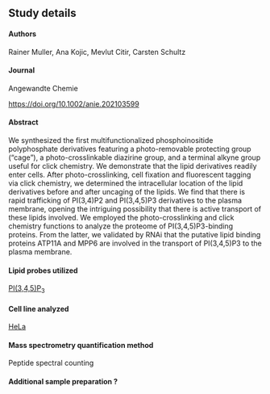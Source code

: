 ## Study details

#### Authors
Rainer Muller, Ana Kojic, Mevlut Citir, Carsten Schultz

#### Journal
Angewandte Chemie

<https://doi.org/10.1002/anie.202103599>{target="_blank"}

#### Abstract

We synthesized the first multifunctionalized phosphoinositide polyphosphate derivatives featuring a photo-removable protecting group (“cage”), a photo-crosslinkable diazirine group, and a terminal alkyne group useful for click chemistry. We demonstrate that the lipid derivatives readily enter cells. After photo-crosslinking, cell fixation and fluorescent tagging via click chemistry, we determined the intracellular location of the lipid derivatives before and after uncaging of the lipids. We find that there is rapid trafficking of PI(3,4)P2 and PI(3,4,5)P3 derivatives to the plasma membrane, opening the intriguing possibility that there is active transport of these lipids involved. We employed the photo-crosslinking and click chemistry functions to analyze the proteome of PI(3,4,5)P3-binding proteins. From the latter, we validated by RNAi that the putative lipid binding proteins ATP11A and MPP6 are involved in the transport of PI(3,4,5)P3 to the plasma membrane.

#### Lipid probes utilized

[PI(3,4,5)P~3~](/LipidProbe/PhosphatidylinositolTrisphosphate.qmd)

#### Cell line analyzed

[HeLa](https://www.atcc.org/products/ccl-2){target="_blank"} 

#### Mass spectrometry quantification method

Peptide spectral counting

#### Additional sample preparation <span class="help-symbol" title="e.g. sub-cellular fractionation, depletion, etc.">?</span>